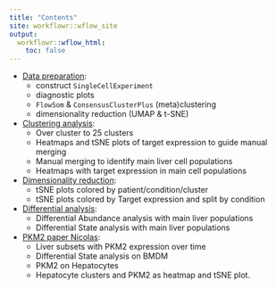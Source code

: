 ---
title: "Contents"
site: workflowr::wflow_site
output:
  workflowr::wflow_html:
    toc: false
---

- [Data preparation](0-preparation.html):
    - construct `SingleCellExperiment`
    - diagnostic plots
    - `FlowSom` & `ConsensusClusterPlus` (meta)clustering
    - dimensionality reduction (UMAP & t-SNE)
    
- [Clustering analysis](1-clustering.html):
    - Over cluster to 25 clusters
    - Heatmaps and tSNE plots of target expression to guide manual merging
    - Manual merging to identify main liver cell populations
    - Heatmaps with target expression in main cell populations 
    
- [Dimensionality reduction](2-dimred.html):
    - tSNE plots colored by patient/condition/cluster
    - tSNE plots colored by Target expression and split by condition
    
- [Differential analysis](3-differential.html):
    - Differential Abundance analysis with main liver populations
    - Differential State analysis with main liver populations
    
- [PKM2 paper Nicolas](4-PKM2.html):
    - Liver subsets with PKM2 expression over time
    - Differential State analysis on BMDM
    - PKM2 on Hepatocytes
    - Hepatocyte clusters and PKM2 as heatmap and tSNE plot.


